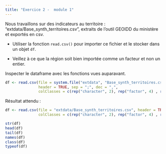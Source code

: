 ```yaml
---
title: "Exercice 2 -  module 1"
---   
```


Nous travaillons sur des indicateurs au territoire : "extdata/Base_synth_territoires.csv", extraits de l'outil GEOIDD du ministère et exportés en csv.

- Utiliser la fonction `read.csv()` pour importer ce fichier et le stocker dans un objet `df`.

- Veillez à ce que la région soit bien importée comme un facteur et non un entier.

Inspecter le dataframe avec les fonctions vues auparavant.

```r
df <- read.csv(file = system.file("extdata", "Base_synth_territoires.csv", package = "savoirfR"),
               header = TRUE, sep = ";", dec = ",",
               colClasses = c(rep("character", 2), rep("factor", 4) , rep(NA, 32)))
```


Résultat attendu :   

```r
df <- read.csv(file = "extdata/Base_synth_territoires.csv", header = TRUE, sep = ";", dec = ",",
               colClasses = c(rep("character", 2), rep("factor", 4) , rep(NA, 32)))
```

```r

str(df)
head(df)
tail(df)
names(df)
class(df)
typeof(df)

```


